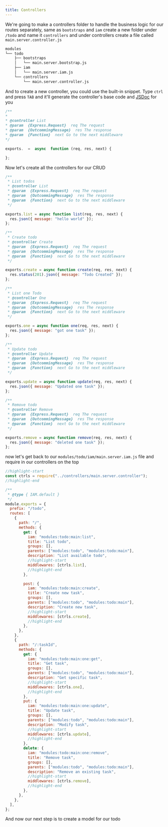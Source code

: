 ---
title: Controllers
---

We're going to make a controllers folder to handle the business logic for our routes separately, same as `bootstraps` and `iam` create a new folder under `/todo` and name it `controllers` and under controllers create a file called `main.server.controller.js`

```bash
modules
└── todo
    ├── bootstraps
    │   └── main.server.bootstrap.js
    ├── iam
    │   └── main.server.iam.js
    └── controllers
        └── main.server.controller.js
```

And to create a new controller, you could use the built-in snippet.
Type `ctrl` and press `TAB` and it'll generate the controller's base code and [JSDoc](https://devdocs.io/jsdoc/) for you

```javascript title=modules/todo/controllers/main.server.iam.js lineNumbers=true
/**
*
* @controller List
* @param  {Express.Request}  req The request
* @param  {OutcommingMessage}  res The response
* @param  {Function}  next Go to the next middleware
*/

exports.  =  async  function (req, res, next) {

};
```

Now let's create all the controllers for our CRUD

```javascript title=modules/todo/controllers/main.server.iam.js lineNumbers=true
/**
 * List todos
 * @controller List
 * @param  {Express.Request}  req The request
 * @param  {OutcommingMessage}  res The response
 * @param  {Function}  next Go to the next middleware
 */

exports.list = async function list(req, res, next) {
  res.json({ message: "hello world" });
};

/**
 * Create todo
 * @controller Create
 * @param  {Express.Request}  req The request
 * @param  {OutcommingMessage}  res The response
 * @param  {Function}  next Go to the next middleware
 */

exports.create = async function create(req, res, next) {
  res.status(201).json({ message: "Todo Created" });
};

/**
 * List one Todo
 * @controller One
 * @param  {Express.Request}  req The request
 * @param  {OutcommingMessage}  res The response
 * @param  {Function}  next Go to the next middleware
 */

exports.one = async function one(req, res, next) {
  res.json({ message: "got one task" });
};

/**
 * Update todo
 * @controller Update
 * @param  {Express.Request}  req The request
 * @param  {OutcommingMessage}  res The response
 * @param  {Function}  next Go to the next middleware
 */

exports.update = async function update(req, res, next) {
  res.json({ message: "Updated one task" });
};

/**
 * Remove todo
 * @controller Remove
 * @param  {Express.Request}  req The request
 * @param  {OutcommingMessage}  res The response
 * @param  {Function}  next Go to the next middleware
 */

exports.remove = async function remove(req, res, next) {
  res.json({ message: "deleted one task" });
};
```

now let's get back to our `modules/todo/iam/main.server.iam.js` file and require in our controllers on the top

```javascript title=modules/todo/iam/main.server.iam.js lineNumbers=true
//highlight-start
const ctrls = require("../controllers/main.server.controller");
//highlight-end

/**
 * @type { IAM.default }
 */
module.exports = {
  prefix: "/todo",
  routes: [
    {
      path: "/",
      methods: {
        get: {
          iam: "modules:todo:main:list",
          title: "List todo",
          groups: [],
          parents: ["modules:todo", "modules:todo:main"],
          description: "List available todo",
          //highlight-start
          middlewares: [ctrls.list],
          //highlight-end
        },

        post: {
          iam: "modules:todo:main:create",
          title: "Create new task",
          groups: [],
          parents: ["modules:todo", "modules:todo:main"],
          description: "Create new task",
          //highlight-start
          middlewares: [ctrls.create],
          //highlight-end
        },
      },
    },
    {
      path: "/:taskId",
      methods: {
        get: {
          iam: "modules:todo:main:one:get",
          title: "Get task",
          groups: [],
          parents: ["modules:todo", "modules:todo:main"],
          description: "Get specific task",
          //highlight-start
          middlewares: [ctrls.one],
          //highlight-end
        },
        put: {
          iam: "modules:todo:main:one:update",
          title: "Update task",
          groups: [],
          parents: ["modules:todo", "modules:todo:main"],
          description: "Modify task",
          //highlight-start
          middlewares: [ctrls.update],
          //highlight-end
        },
        delete: {
          iam: "modules:todo:main:one:remove",
          title: "Remove task",
          groups: [],
          parents: ["modules:todo", "modules:todo:main"],
          description: "Remove an existing task",
          //highlight-start
          middlewares: [ctrls.remove],
          //highlight-end
        },
      },
    },
  ],
};
```

And now our next step is to create a model for our todo
